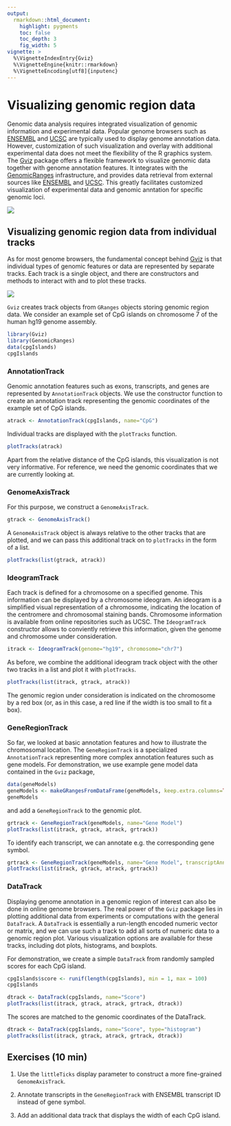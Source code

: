 ```yaml
---
output:
  rmarkdown::html_document:
    highlight: pygments
    toc: false
    toc_depth: 3
    fig_width: 5
vignette: >
  %\VignetteIndexEntry{Gviz}
  %\VignetteEngine{knitr::rmarkdown}
  %\VignetteEncoding[utf8]{inputenc}  
---
```


# Visualizing genomic region data

Genomic data analysis requires integrated visualization of genomic information 
and experimental data. 
Popular genome browsers such as [ENSEMBL](https://www.ensembl.org/) and 
[UCSC](https://genome.ucsc.edu/) are typically used to display genome annotation
data.
However, customization of such visualization and overlay with additional 
experimental data does not meet the flexibility of the R graphics system. 
The [Gviz](https://bioconductor.org/packages/Gviz) package 
offers a flexible framework to visualize genomic data together with genome 
annotation features.
It integrates with the [GenomicRanges](https://bioconductor.org/packages/GenomicRanges) 
infrastructure, and provides data retrieval from external sources like 
[ENSEMBL](https://www.ensembl.org/) and [UCSC](https://genome.ucsc.edu/).
This greatly facilitates customized visualization of experimental data and genomic 
anntation for specific genomic loci. 


![](files/ucsc1.png)


## Visualizing genomic region data from individual tracks

As for most genome browsers, the fundamental concept behind 
[Gviz](https://bioconductor.org/packages/Gviz) 
is that individual types 
of genomic features or data are represented by separate tracks. 
Each track is a single object, and there are constructors and methods 
to interact with and to plot these tracks.


![](files/gviz-example.png)


`Gviz` creates track objects from `GRanges` objects storing genomic region data.
We consider an example set of CpG islands on chromosome 7 of the human hg19 genome
assembly.

```r
library(Gviz)
library(GenomicRanges)
data(cpgIslands)
cpgIslands
```

### AnnotationTrack

Genomic annotation features such as exons, transcripts, and genes are represented
by `AnnotationTrack` objects. We use the constructor function to create an 
annotation track representing the genomic coordinates of the example set of CpG 
islands.

```r
atrack <- AnnotationTrack(cpgIslands, name="CpG")
```

Individual tracks are displayed with the `plotTracks` function.

```r
plotTracks(atrack)
```

Apart from the relative distance of the CpG islands, this visualization 
is not very informative. 
For reference, we need the genomic coordinates that we are currently looking at.

### GenomeAxisTrack

For this purpose, we construct a `GenomeAxisTrack`.

```r
gtrack <- GenomeAxisTrack()
```

A `GenomeAxisTrack` object is always relative to the other tracks that are plotted,
and we can pass this additional track on to `plotTracks` in the form of a list.

```r
plotTracks(list(gtrack, atrack))
```

### IdeogramTrack

Each track is defined for a chromosome on a specified genome. 
This information can be displayed by a chromosome ideogram. 
An ideogram is a simplified visual representation of a chromosome, indicating the
location of the centromere and chromosomal staining bands.
Chromosome information is available from online repositories such as UCSC. 
The `IdeogramTrack` constructor allows to conviently retrieve this
information, given the genome and chromosome under consideration.

```r
itrack <- IdeogramTrack(genome="hg19", chromosome="chr7")
```

As before, we combine the additional ideogram track object with the other two 
tracks in a list and plot it with `plotTracks`.

```r
plotTracks(list(itrack, gtrack, atrack))
```

The genomic region under consideration is indicated on the chromosome by a red 
box (or, as in this case, a red line if the width is too small to fit a box).

### GeneRegionTrack

So far, we looked at basic annotation features and how to illustrate the chromosomal 
location.
The `GeneRegionTrack` is a specialized `AnnotationTrack` representing more complex
annotation features such as gene models. 
For demonstration, we use example gene model data contained in the `Gviz` package,

```r
data(geneModels)
geneModels <- makeGRangesFromDataFrame(geneModels, keep.extra.columns=TRUE)
geneModels
```

and add a `GeneRegionTrack` to the genomic plot.

```r
grtrack <- GeneRegionTrack(geneModels, name="Gene Model")
plotTracks(list(itrack, gtrack, atrack, grtrack))
```

To identify each transcript, we can annotate e.g. the corresponding gene symbol.

```r
grtrack <- GeneRegionTrack(geneModels, name="Gene Model", transcriptAnnotation="symbol")
plotTracks(list(itrack, gtrack, atrack, grtrack))
```

### DataTrack

Displaying genome annotation in a genomic region of interest can also
be done in online genome browsers. 
The real power of the `Gviz` package lies in plotting additional data from experiments
or computations with the general `DataTrack`. 
A `DataTrack` is essentially a run-length encoded numeric vector or matrix, 
and we can use such a track to add all sorts of numeric data to a genomic region plot. 
Various visualization options are available for these tracks, including dot plots, 
histograms, and boxplots. 

For demonstration, we create a simple `DataTrack` from randomly sampled scores 
for each CpG island.

```r
cpgIslands$score <- runif(length(cpgIslands), min = 1, max = 100)
cpgIslands
```

```r
dtrack <- DataTrack(cpgIslands, name="Score")
plotTracks(list(itrack, gtrack, atrack, grtrack, dtrack))
```

The scores are matched to the genomic coordinates of the DataTrack.


```r
dtrack <- DataTrack(cpgIslands, name="Score", type="histogram")
plotTracks(list(itrack, gtrack, atrack, grtrack, dtrack))
```

## Exercises (10 min)

1. Use the `littleTicks` display parameter to construct a more fine-grained 
`GenomeAxisTrack`.

2. Annotate transcripts in the `GeneRegionTrack` with ENSEMBL transcript ID 
instead of gene symbol. 

3. Add an additional data track that displays the width of each CpG island. 

